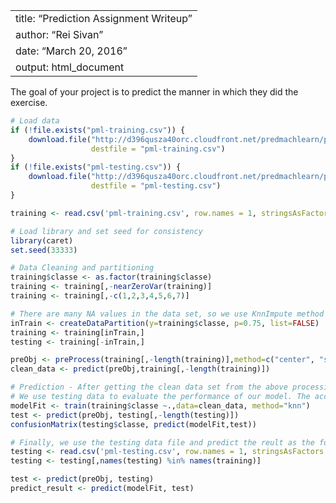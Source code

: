 --------------------------------------
title: "Prediction Assignment Writeup"
author: "Rei Sivan"
date: "March 20, 2016"
output: html_document
--------------------------------------
The goal of your project is to predict the manner in which they did the exercise.

```r
# Load data
if (!file.exists("pml-training.csv")) {
    download.file("http://d396qusza40orc.cloudfront.net/predmachlearn/pml-training.csv", 
                  destfile = "pml-training.csv")
}
if (!file.exists("pml-testing.csv")) {
    download.file("http://d396qusza40orc.cloudfront.net/predmachlearn/pml-testing.csv", 
                  destfile = "pml-testing.csv")
}

training <- read.csv('pml-training.csv', row.names = 1, stringsAsFactors = FALSE, na.strings = c("NA", "","#DIV/0!"))

# Load library and set seed for consistency 
library(caret)
set.seed(33333)

# Data Cleaning and partitioning
training$classe <- as.factor(training$classe)
training <- training[,-nearZeroVar(training)]
training <- training[,-c(1,2,3,4,5,6,7)]

# There are many NA values in the data set, so we use KnnImpute method to impute those values. Besides, we try to standardize each features and use PCA to reduce features.
inTrain <- createDataPartition(y=training$classe, p=0.75, list=FALSE)
training <- training[inTrain,]
testing <- training[-inTrain,]

preObj <- preProcess(training[,-length(training)],method=c("center", "scale", "knnImpute", "pca"), thresh=0.95)
clean_data <- predict(preObj,training[,-length(training)])

# Prediction - After getting the clean data set from the above processing, we use Knn method to build model. 
# We use testing data to evaluate the performance of our model. The accuracy is 0.95.
modelFit <- train(training$classe ~.,data=clean_data, method="knn")
test <- predict(preObj, testing[,-length(testing)])
confusionMatrix(testing$classe, predict(modelFit,test))

# Finally, we use the testing data file and predict the reult as the following:
testing <- read.csv('pml-testing.csv', row.names = 1, stringsAsFactors = FALSE, na.strings = c("NA", "","#DIV/0!"))
testing <- testing[,names(testing) %in% names(training)]

test <- predict(preObj, testing)
predict_result <- predict(modelFit, test)
```
